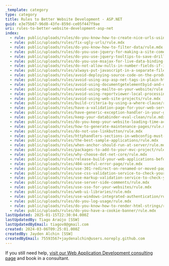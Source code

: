 ```yaml
---
_template: category
type: category
title: Rules to Better Website Development - ASP.NET
guid: e3e75b67-96d8-43fe-859d-ce05f447f9ae
uri: rules-to-better-website-development-asp-net
index:
  - rule: public/uploads/rules/do-you-know-how-to-create-nice-urls-using-asp-net-4/rule.mdx
  - rule: public/uploads/rules/fix-ugly-urls/rule.mdx
  - rule: public/uploads/rules/do-you-know-how-to-filter-data/rule.mdx
  - rule: public/uploads/rules/do-you-use-jquery-for-making-a-site-come-alive/rule.mdx
  - rule: public/uploads/rules/do-you-use-jquery-tooltips-to-save-drilling-through/rule.mdx
  - rule: public/uploads/rules/do-you-use-msajax-for-live-data-binding-which-saves-round-trips/rule.mdx
  - rule: public/uploads/rules/do-not-allow-nulls-in-number-fields-if-it-has-the-same-meaning-as-zero/rule.mdx
  - rule: public/uploads/rules/always-put-javascript-in-a-separate-file/rule.mdx
  - rule: public/uploads/rules/avoid-deploying-source-code-on-the-production-server/rule.mdx
  - rule: public/uploads/rules/avoid-using-asp-asp-net-tags-in-plain-html/rule.mdx
  - rule: public/uploads/rules/avoid-using-documentgetelementbyid-and-documentall-to-get-a-single-element/rule.mdx
  - rule: public/uploads/rules/avoid-using-mailto-on-your-website/rule.mdx
  - rule: public/uploads/rules/avoid-using-reportviewer-local-processing-mode/rule.mdx
  - rule: public/uploads/rules/avoid-using-web-site-projects/rule.mdx
  - rule: public/uploads/rules/build-criteria-by-using-a-where-clause/rule.mdx
  - rule: public/uploads/rules/have-a-validation-page-for-your-web-server/rule.mdx
  - rule: public/uploads/rules/have-generic-exception-handler-in-your-global-asax/rule.mdx
  - rule: public/uploads/rules/keep-your-databinder-eval-clean/rule.mdx
  - rule: public/uploads/rules/do-you-keep-your-website-loading-time-acceptable/rule.mdx
  - rule: public/uploads/rules/how-to-generate-maintenance-pages/rule.mdx
  - rule: public/uploads/rules/do-not-use-linkbutton/rule.mdx
  - rule: public/uploads/rules/httphandlers-sections-in-webconfig-must-contain-a-clear-element/rule.mdx
  - rule: public/uploads/rules/the-best-sample-applications/rule.mdx
  - rule: public/uploads/rules/when-anchor-should-run-at-server/rule.mdx
  - rule: public/uploads/rules/packages-to-add-to-your-mvc-project/rule.mdx
  - rule: public/uploads/rules/why-choose-dot-net-core/rule.mdx
  - rule: public/uploads/rules/release-build-your-web-applications-before-you-deploy-them/rule.mdx
  - rule: public/uploads/rules/404-useful-error-page/rule.mdx
  - rule: public/uploads/rules/use-301-redirect-on-renamed-or-moved-pages/rule.mdx
  - rule: public/uploads/rules/use-css-validation-service-to-check-your-css-file/rule.mdx
  - rule: public/uploads/rules/use-markup-validation-service-to-check-your-html-code/rule.mdx
  - rule: public/uploads/rules/use-server-side-comments/rule.mdx
  - rule: public/uploads/rules/use-sso-for-your-websites/rule.mdx
  - rule: public/uploads/rules/web-ui-libraries/rule.mdx
  - rule: public/uploads/rules/use-windows-integrated-authentication/rule.mdx
  - rule: public/uploads/rules/do-you-log-usage/rule.mdx
  - rule: public/uploads/rules/do-you-know-how-to-render-html-strings/rule.mdx
  - rule: public/uploads/rules/do-you-have-a-cookie-banner/rule.mdx
lastUpdated: 2025-01-15T22:30:04.000Z
lastUpdatedBy: Tiago Araújo [SSW]
lastUpdatedByEmail: tiagov8@gmail.com
created: 2024-03-06T09:25:01.000Z
createdBy: Jayden Alchin [SSW]
createdByEmail: 75593567+jaydenalchin@users.noreply.github.com
---
```


If you still need help, [visit our Web Application Development consulting page](https://www.ssw.com.au/ssw/Consulting/Web-Applications.aspx) and book in a consultant.
